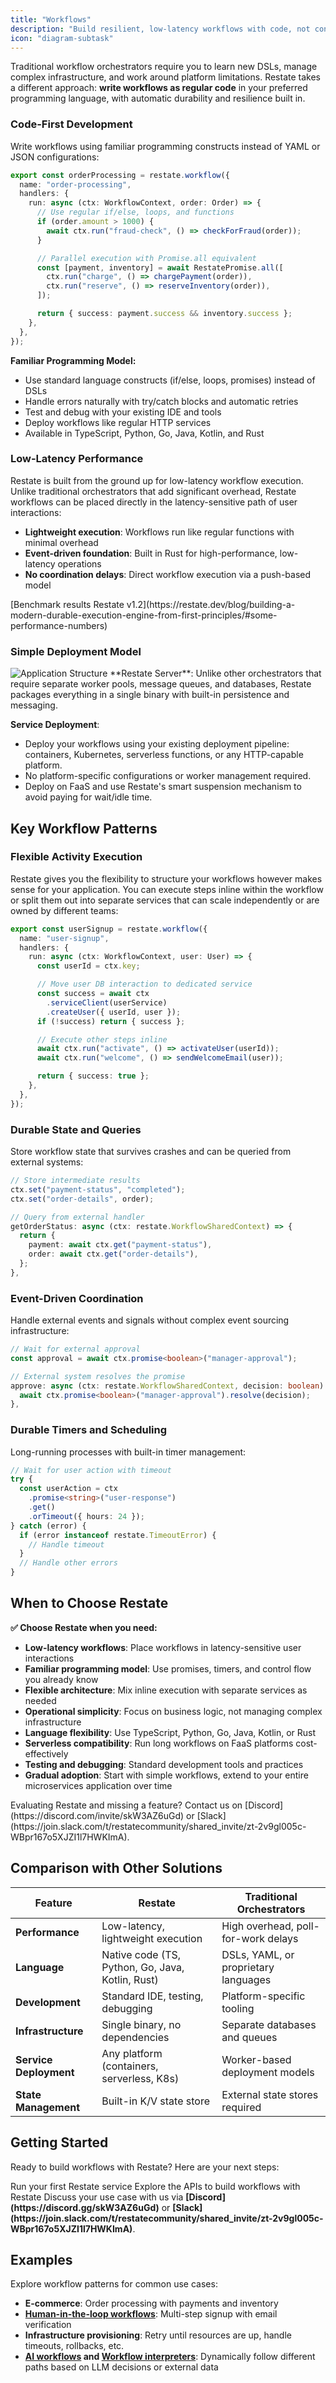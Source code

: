 ```yaml
---
title: "Workflows"
description: "Build resilient, low-latency workflows with code, not configuration."
icon: "diagram-subtask"
---
```


Traditional workflow orchestrators require you to learn new DSLs, manage complex infrastructure, and work around platform limitations. Restate takes a different approach: **write workflows as regular code** in your preferred programming language, with automatic durability and resilience built in.

### Code-First Development

Write workflows using familiar programming constructs instead of YAML or JSON configurations:

```typescript {"CODE_LOAD::ts/src/usecases/workflows/order-processing.ts#here"} 
export const orderProcessing = restate.workflow({
  name: "order-processing",
  handlers: {
    run: async (ctx: WorkflowContext, order: Order) => {
      // Use regular if/else, loops, and functions
      if (order.amount > 1000) {
        await ctx.run("fraud-check", () => checkForFraud(order));
      }

      // Parallel execution with Promise.all equivalent
      const [payment, inventory] = await RestatePromise.all([
        ctx.run("charge", () => chargePayment(order)),
        ctx.run("reserve", () => reserveInventory(order)),
      ]);

      return { success: payment.success && inventory.success };
    },
  },
});
```

**Familiar Programming Model:**
- Use standard language constructs (if/else, loops, promises) instead of DSLs
- Handle errors naturally with try/catch blocks and automatic retries
- Test and debug with your existing IDE and tools
- Deploy workflows like regular HTTP services
- Available in TypeScript, Python, Go, Java, Kotlin, and Rust

### Low-Latency Performance

Restate is built from the ground up for low-latency workflow execution. Unlike traditional orchestrators that add significant overhead, Restate workflows can be placed directly in the latency-sensitive path of user interactions:

- **Lightweight execution**: Workflows run like regular functions with minimal overhead
- **Event-driven foundation**: Built in Rust for high-performance, low-latency operations
- **No coordination delays**: Direct workflow execution via a push-based model

<Info>
[Benchmark results Restate v1.2](https://restate.dev/blog/building-a-modern-durable-execution-engine-from-first-principles/#some-performance-numbers)
</Info>

### Simple Deployment Model

<img src="/img/tour/app_layout.svg" alt="Application Structure"/>
**Restate Server**: Unlike other orchestrators that require separate worker pools, message queues, and databases, Restate packages everything in a single binary with built-in persistence and messaging.

**Service Deployment**:
- Deploy your workflows using your existing deployment pipeline: containers, Kubernetes, serverless functions, or any HTTP-capable platform.
- No platform-specific configurations or worker management required.
- Deploy on FaaS and use Restate's smart suspension mechanism to avoid paying for wait/idle time.


## Key Workflow Patterns

### Flexible Activity Execution

Restate gives you the flexibility to structure your workflows however makes sense for your application. You can execute steps inline within the workflow or split them out into separate services that can scale independently or are owned by different teams:

```typescript {"CODE_LOAD::ts/src/usecases/workflows/signup.ts#here"} 
export const userSignup = restate.workflow({
  name: "user-signup",
  handlers: {
    run: async (ctx: WorkflowContext, user: User) => {
      const userId = ctx.key;

      // Move user DB interaction to dedicated service
      const success = await ctx
        .serviceClient(userService)
        .createUser({ userId, user });
      if (!success) return { success };

      // Execute other steps inline
      await ctx.run("activate", () => activateUser(userId));
      await ctx.run("welcome", () => sendWelcomeEmail(user));

      return { success: true };
    },
  },
});
```

### Durable State and Queries
Store workflow state that survives crashes and can be queried from external systems:

```typescript {"CODE_LOAD::ts/src/usecases/workflows/workflow-actions.ts#state"} 
// Store intermediate results
ctx.set("payment-status", "completed");
ctx.set("order-details", order);
```

```typescript {"CODE_LOAD::ts/src/usecases/workflows/workflow-actions.ts#state_get"} 
// Query from external handler
getOrderStatus: async (ctx: restate.WorkflowSharedContext) => {
  return {
    payment: await ctx.get("payment-status"),
    order: await ctx.get("order-details"),
  };
},
```

### Event-Driven Coordination
Handle external events and signals without complex event sourcing infrastructure:

```typescript {"CODE_LOAD::ts/src/usecases/workflows/workflow-actions.ts#approval"} 
// Wait for external approval
const approval = await ctx.promise<boolean>("manager-approval");
```
```typescript {"CODE_LOAD::ts/src/usecases/workflows/workflow-actions.ts#approve"} 
// External system resolves the promise
approve: async (ctx: restate.WorkflowSharedContext, decision: boolean) => {
  await ctx.promise<boolean>("manager-approval").resolve(decision);
},
```

### Durable Timers and Scheduling
Long-running processes with built-in timer management:

```typescript {"CODE_LOAD::ts/src/usecases/workflows/workflow-actions.ts#timers"} 
// Wait for user action with timeout
try {
  const userAction = ctx
    .promise<string>("user-response")
    .get()
    .orTimeout({ hours: 24 });
} catch (error) {
  if (error instanceof restate.TimeoutError) {
    // Handle timeout
  }
  // Handle other errors
}
```

## When to Choose Restate

**✅ Choose Restate when you need:**
- **Low-latency workflows**: Place workflows in latency-sensitive user interactions
- **Familiar programming model**: Use promises, timers, and control flow you already know
- **Flexible architecture**: Mix inline execution with separate services as needed
- **Operational simplicity**: Focus on business logic, not managing complex infrastructure
- **Language flexibility**: Use TypeScript, Python, Go, Java, Kotlin, or Rust
- **Serverless compatibility**: Run long workflows on FaaS platforms cost-effectively
- **Testing and debugging**: Standard development tools and practices
- **Gradual adoption**: Start with simple workflows, extend to your entire microservices application over time

<Info>
    Evaluating Restate and missing a feature? Contact us on [Discord](https://discord.com/invite/skW3AZ6uGd) or [Slack](https://join.slack.com/t/restatecommunity/shared_invite/zt-2v9gl005c-WBpr167o5XJZI1l7HWKImA).
</Info>

## Comparison with Other Solutions

| Feature | Restate                                    | Traditional Orchestrators |
|---------|--------------------------------------------|--------------------------|
| **Performance** | Low-latency, lightweight execution         | High overhead, poll-for-work delays |
| **Language** | Native code (TS, Python, Go, Java, Kotlin, Rust)   | DSLs, YAML, or proprietary languages |
| **Development** | Standard IDE, testing, debugging           | Platform-specific tooling |
| **Infrastructure** | Single binary, no dependencies             | Separate databases and queues |
| **Service Deployment** | Any platform (containers, serverless, K8s) | Worker-based deployment models |
| **State Management** | Built-in K/V state store                     | External state stores required |

## Getting Started

Ready to build workflows with Restate? Here are your next steps:

<CardGroup cols={3}>
  <Card title="Quickstart" icon="rocket" href="/guides/error-handling">
    Run your first Restate service
  </Card>
  <Card title="Hands-on Tutorial" icon="pen" href="/tour/workflows">
    Explore the APIs to build workflows with Restate
  </Card>
  <Card title="Need help?" icon="thought-bubble">
    Discuss your use case with us via <strong>[Discord](https://discord.gg/skW3AZ6uGd)</strong> or <strong>[Slack](https://join.slack.com/t/restatecommunity/shared_invite/zt-2v9gl005c-WBpr167o5XJZI1l7HWKImA)</strong>.
  </Card>
</CardGroup>

## Examples

Explore workflow patterns for common use cases:

- **E-commerce**: Order processing with payments and inventory
- **[Human-in-the-loop workflows](/tour/workflows)**: Multi-step signup with email verification
- **Infrastructure provisioning**: Retry until resources are up, handle timeouts, rollbacks, etc.
- **[AI workflows](https://github.com/restatedev/ai-examples) and [Workflow interpreters](https://github.com/restatedev/examples/tree/main/typescript/end-to-end-applications/ai-image-workflows)**: Dynamically follow different paths based on LLM decisions or external data